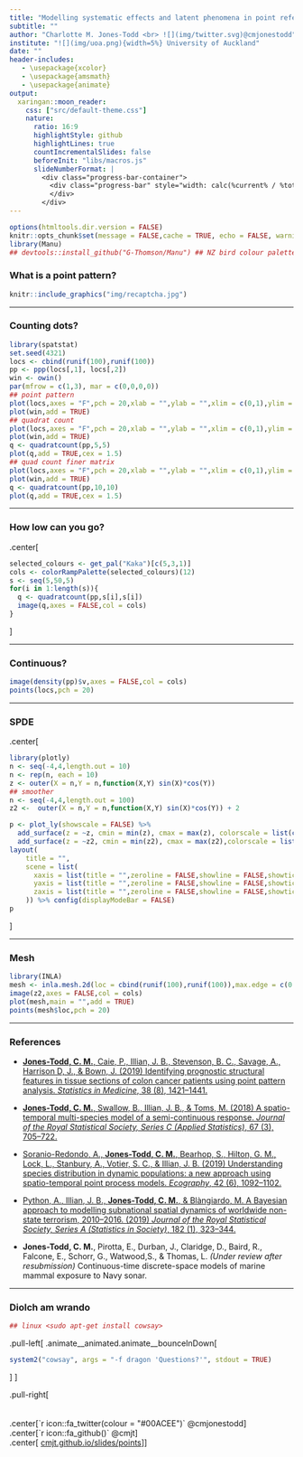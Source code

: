 ```yaml
---
title: "Modelling systematic effects and latent phenomena in point referenced data"
subtitle: ""
author: "Charlotte M. Jones-Todd <br> ![](img/twitter.svg)@cmjonestodd"
institute: "![](img/uoa.png){width=5%} University of Auckland"
date: ""
header-includes:
   - \usepackage{xcolor}
   - \usepackage{amsmath}
   - \usepackage{animate}
output:
  xaringan::moon_reader:
    css: ["src/default-theme.css"]
    nature:
      ratio: 16:9
      highlightStyle: github
      highlightLines: true
      countIncrementalSlides: false
      beforeInit: "libs/macros.js"
      slideNumberFormat: |
        <div class="progress-bar-container">
          <div class="progress-bar" style="width: calc(%current% / %total% * 100%);">
          </div>
        </div>
--- 
```



```r
options(htmltools.dir.version = FALSE)
knitr::opts_chunk$set(message = FALSE,cache = TRUE, echo = FALSE, warning = FALSE, fig.align='center')
library(Manu)
## devtools::install_github("G-Thomson/Manu") ## NZ bird colour palettes
```

### What is a point pattern?

```r
knitr::include_graphics("img/recaptcha.jpg")
```

---

### Counting dots?


```r
library(spatstat)
set.seed(4321)
locs <- cbind(runif(100),runif(100))
pp <- ppp(locs[,1], locs[,2])
win <- owin()
par(mfrow = c(1,3), mar = c(0,0,0,0))
## point pattern
plot(locs,axes = "F",pch = 20,xlab = "",ylab = "",xlim = c(0,1),ylim = c(0,1),col = "darkgrey")
plot(win,add = TRUE)
## quadrat count
plot(locs,axes = "F",pch = 20,xlab = "",ylab = "",xlim = c(0,1),ylim = c(0,1),col = "darkgrey")
plot(win,add = TRUE)
q <- quadratcount(pp,5,5)
plot(q,add = TRUE,cex = 1.5)
## quad count finer matrix
plot(locs,axes = "F",pch = 20,xlab = "",ylab = "",xlim = c(0,1),ylim = c(0,1),col = "darkgrey")
plot(win,add = TRUE)
q <- quadratcount(pp,10,10)
plot(q,add = TRUE,cex = 1.5)
```


---

### How low can you go?

.center[
```r
selected_colours <- get_pal("Kaka")[c(5,3,1)]
cols <- colorRampPalette(selected_colours)(12)
s <- seq(5,50,5)
for(i in 1:length(s)){
  q <- quadratcount(pp,s[i],s[i])
  image(q,axes = FALSE,col = cols)
}
```
]

---

### Continuous?

```r
image(density(pp)$v,axes = FALSE,col = cols)
points(locs,pch = 20)
```

---

### SPDE

.center[
```r
library(plotly)
n <- seq(-4,4,length.out = 10)
n <- rep(n, each = 10) 
z <- outer(X = n,Y = n,function(X,Y) sin(X)*cos(Y))
## smoother
n <- seq(-4,4,length.out = 100)
z2 <-  outer(X = n,Y = n,function(X,Y) sin(X)*cos(Y)) + 2

p <- plot_ly(showscale = FALSE) %>%
  add_surface(z = ~z, cmin = min(z), cmax = max(z), colorscale = list(c(0, 1), c("#A8B9CB", "#A7473A"))) %>%
  add_surface(z = ~z2, cmin = min(z2), cmax = max(z2),colorscale = list(c(0, 1), c("#A8B9CB", "#A7473A")), opacity = 0.98) %>%
layout(
    title = "",
    scene = list(
      xaxis = list(title = "",zeroline = FALSE,showline = FALSE,showticklabels = FALSE,showgrid= FALSE),
      yaxis = list(title = "",zeroline = FALSE,showline = FALSE,showticklabels = FALSE,showgrid= FALSE),
      zaxis = list(title = "",zeroline = FALSE,showline = FALSE,showticklabels = FALSE,showgrid= FALSE)
    )) %>% config(displayModeBar = FALSE)
p
```
]

---

### Mesh

```r
library(INLA)
mesh <- inla.mesh.2d(loc = cbind(runif(100),runif(100)),max.edge = c(0.1,0.3),cutoff = 0.07)
image(z2,axes = FALSE,col = cols)
plot(mesh,main = "",add = TRUE)
points(mesh$loc,pch = 20)
```




---

### References

 + [**Jones-Todd, C. M.**, Caie, P., Illian, J. B., Stevenson, B. C., Savage, A., Harrison D, J., & Bown, J. (2019) Identifying prognostic structural features in tissue sections of colon cancer patients using point pattern analysis. *Statistics in Medicine*, 38 (8), 1421–1441.](https://onlinelibrary.wiley.com/doi/pdf/10.1002/sim.8046)
 
 + [**Jones-Todd, C. M.**, Swallow, B., Illian, J. B., & Toms, M. (2018) A spatio-temporal multi-species model of a semi-continuous response. *Journal of the Royal Statistical Society, Series C (Applied Statistics)*, 67 (3), 705–722.](https://rss.onlinelibrary.wiley.com/doi/full/10.1111/rssc.12250)

 + [Soranio-Redondo, A., **Jones-Todd, C. M.**, Bearhop, S., Hilton, G. M., Lock, L., Stanbury, A., Votier, S. C., & Illian, J. B. (2019) Understanding species distribution in dynamic populations: a new approach using spatio-temporal point process models. *Ecography*, 42 (6), 1092–1102.](https://onlinelibrary.wiley.com/doi/pdf/10.1111/ecog.03771)
 
 + [Python, A.,  Illian, J. B., **Jones-Todd, C. M.**, & Blàngiardo, M. A Bayesian approach to modelling subnational spatial dynamics of worldwide non-state terrorism, 2010–2016. (2019) *Journal of the Royal Statistical Society, Series  A (Statistics in Society)*, 182 (1), 323–344.](https://rss.onlinelibrary.wiley.com/doi/pdfdirect/10.1111/rssa.12384)
 
 + **Jones-Todd, C. M.**, Pirotta, E., Durban, J., Claridge, D., Baird, R., Falcone, E., Schorr, G., Watwood,S., & Thomas, L.  *(Under review after resubmission)* Continuous-time discrete-space models of marine mammal exposure to Navy sonar.

---

### Diolch am wrando 

```r
## linux <sudo apt-get install cowsay>
```

.pull-left[
.animate__animated.animate__bounceInDown[
```r
system2("cowsay", args = "-f dragon 'Questions?'", stdout = TRUE)
```
]
]


.pull-right[
<br>
<br>
<br>
.center[`r icon::fa_twitter(colour = "#00ACEE")` @cmjonestodd]
<br>
.center[`r icon::fa_github()` @cmjt]
<br>
.center[<i class="fas fa-images"></i>  [cmjt.github.io/slides/points](https://cmjt.github.io/slides/points)]
]